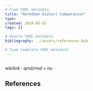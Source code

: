 ```yaml
---
# Foam YAML metadata
title: "Markdown Dialect Comparaison"
type:
created: 2024-05-01
tags: []

# Quarto YAML metadata
bibliography: ../assets/references.bib

# Foam template YAML metadata
---
```


##

wikilink : qmd/rmd = no

## References
